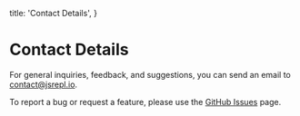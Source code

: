   title: 'Contact Details',
}

# Contact Details

For general inquiries, feedback, and suggestions, you can send an email to
[contact@jsrepl.io](mailto:contact@jsrepl.io).

To report a bug or request a feature, please use the
[GitHub Issues](https://github.com/jsrepl/jsrepl.io/issues) page.
